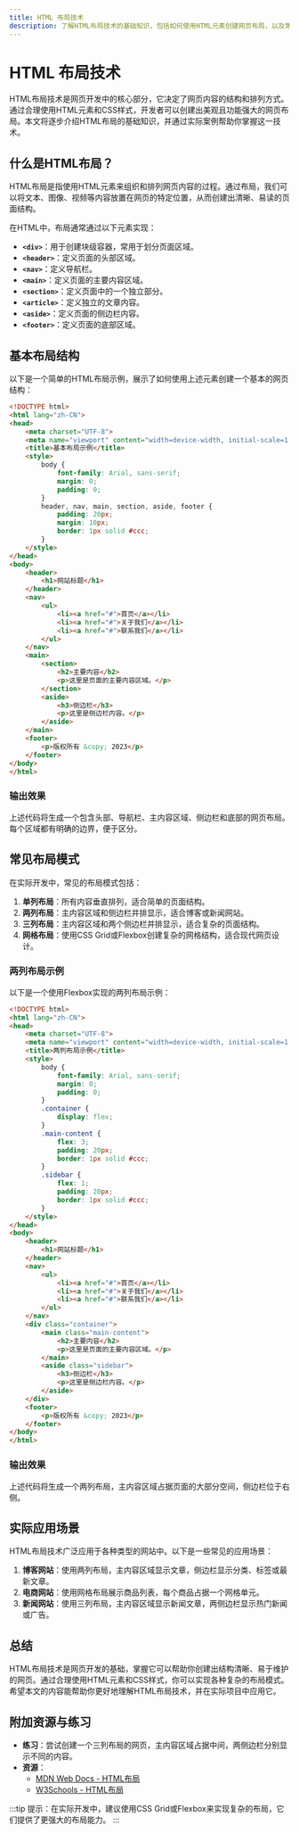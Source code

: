 ```yaml
---
title: HTML 布局技术
description: 了解HTML布局技术的基础知识，包括如何使用HTML元素创建网页布局，以及常见的布局模式和实际应用场景。
---
```


# HTML 布局技术

HTML布局技术是网页开发中的核心部分，它决定了网页内容的结构和排列方式。通过合理使用HTML元素和CSS样式，开发者可以创建出美观且功能强大的网页布局。本文将逐步介绍HTML布局的基础知识，并通过实际案例帮助你掌握这一技术。

## 什么是HTML布局？

HTML布局是指使用HTML元素来组织和排列网页内容的过程。通过布局，我们可以将文本、图像、视频等内容放置在网页的特定位置，从而创建出清晰、易读的页面结构。

在HTML中，布局通常通过以下元素实现：

- **`<div>`**：用于创建块级容器，常用于划分页面区域。
- **`<header>`**：定义页面的头部区域。
- **`<nav>`**：定义导航栏。
- **`<main>`**：定义页面的主要内容区域。
- **`<section>`**：定义页面中的一个独立部分。
- **`<article>`**：定义独立的文章内容。
- **`<aside>`**：定义页面的侧边栏内容。
- **`<footer>`**：定义页面的底部区域。

## 基本布局结构

以下是一个简单的HTML布局示例，展示了如何使用上述元素创建一个基本的网页结构：

```html
<!DOCTYPE html>
<html lang="zh-CN">
<head>
    <meta charset="UTF-8">
    <meta name="viewport" content="width=device-width, initial-scale=1.0">
    <title>基本布局示例</title>
    <style>
        body {
            font-family: Arial, sans-serif;
            margin: 0;
            padding: 0;
        }
        header, nav, main, section, aside, footer {
            padding: 20px;
            margin: 10px;
            border: 1px solid #ccc;
        }
    </style>
</head>
<body>
    <header>
        <h1>网站标题</h1>
    </header>
    <nav>
        <ul>
            <li><a href="#">首页</a></li>
            <li><a href="#">关于我们</a></li>
            <li><a href="#">联系我们</a></li>
        </ul>
    </nav>
    <main>
        <section>
            <h2>主要内容</h2>
            <p>这里是页面的主要内容区域。</p>
        </section>
        <aside>
            <h3>侧边栏</h3>
            <p>这里是侧边栏内容。</p>
        </aside>
    </main>
    <footer>
        <p>版权所有 &copy; 2023</p>
    </footer>
</body>
</html>
```

### 输出效果

上述代码将生成一个包含头部、导航栏、主内容区域、侧边栏和底部的网页布局。每个区域都有明确的边界，便于区分。

## 常见布局模式

在实际开发中，常见的布局模式包括：

1. **单列布局**：所有内容垂直排列，适合简单的页面结构。
2. **两列布局**：主内容区域和侧边栏并排显示，适合博客或新闻网站。
3. **三列布局**：主内容区域和两个侧边栏并排显示，适合复杂的页面结构。
4. **网格布局**：使用CSS Grid或Flexbox创建复杂的网格结构，适合现代网页设计。

### 两列布局示例

以下是一个使用Flexbox实现的两列布局示例：

```html
<!DOCTYPE html>
<html lang="zh-CN">
<head>
    <meta charset="UTF-8">
    <meta name="viewport" content="width=device-width, initial-scale=1.0">
    <title>两列布局示例</title>
    <style>
        body {
            font-family: Arial, sans-serif;
            margin: 0;
            padding: 0;
        }
        .container {
            display: flex;
        }
        .main-content {
            flex: 3;
            padding: 20px;
            border: 1px solid #ccc;
        }
        .sidebar {
            flex: 1;
            padding: 20px;
            border: 1px solid #ccc;
        }
    </style>
</head>
<body>
    <header>
        <h1>网站标题</h1>
    </header>
    <nav>
        <ul>
            <li><a href="#">首页</a></li>
            <li><a href="#">关于我们</a></li>
            <li><a href="#">联系我们</a></li>
        </ul>
    </nav>
    <div class="container">
        <main class="main-content">
            <h2>主要内容</h2>
            <p>这里是页面的主要内容区域。</p>
        </main>
        <aside class="sidebar">
            <h3>侧边栏</h3>
            <p>这里是侧边栏内容。</p>
        </aside>
    </div>
    <footer>
        <p>版权所有 &copy; 2023</p>
    </footer>
</body>
</html>
```

### 输出效果

上述代码将生成一个两列布局，主内容区域占据页面的大部分空间，侧边栏位于右侧。

## 实际应用场景

HTML布局技术广泛应用于各种类型的网站中。以下是一些常见的应用场景：

1. **博客网站**：使用两列布局，主内容区域显示文章，侧边栏显示分类、标签或最新文章。
2. **电商网站**：使用网格布局展示商品列表，每个商品占据一个网格单元。
3. **新闻网站**：使用三列布局，主内容区域显示新闻文章，两侧边栏显示热门新闻或广告。

## 总结

HTML布局技术是网页开发的基础，掌握它可以帮助你创建出结构清晰、易于维护的网页。通过合理使用HTML元素和CSS样式，你可以实现各种复杂的布局模式。希望本文的内容能帮助你更好地理解HTML布局技术，并在实际项目中应用它。

## 附加资源与练习

- **练习**：尝试创建一个三列布局的网页，主内容区域占据中间，两侧边栏分别显示不同的内容。
- **资源**：
  - [MDN Web Docs - HTML布局](https://developer.mozilla.org/zh-CN/docs/Learn/HTML/Introduction_to_HTML/Document_and_website_structure)
  - [W3Schools - HTML布局](https://www.w3schools.com/html/html_layout.asp)

:::tip
提示：在实际开发中，建议使用CSS Grid或Flexbox来实现复杂的布局，它们提供了更强大的布局能力。
:::